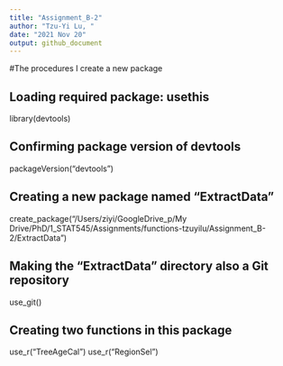 ```yaml
---
title: "Assignment_B-2"
author: "Tzu-Yi Lu, "
date: "2021 Nov 20"
output: github_document
---
```


#The procedures I create a new package

## Loading required package: usethis
library(devtools)

## Confirming package version of devtools
packageVersion("devtools") 

## Creating a new package named "ExtractData"
create_package("/Users/ziyi/GoogleDrive_p/My Drive/PhD/1_STAT545/Assignments/functions-tzuyilu/Assignment_B-2/ExtractData")

## Making the "ExtractData" directory also a Git repository
use_git()

## Creating two functions in this package
use_r("TreeAgeCal")
use_r("RegionSel")
